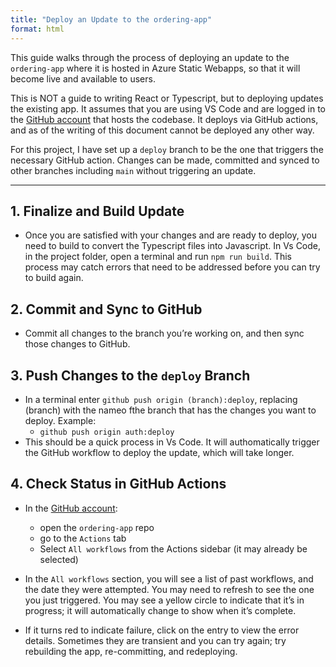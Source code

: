 ```yaml
---
title: "Deploy an Update to the ordering-app"
format: html
---
```


This guide walks through the process of deploying an update to the `ordering-app` where it is hosted in Azure Static Webapps, so that it will become live and available to users.  

This is NOT a guide to writing React or Typescript, but to deploying updates the existing app.  It assumes that you are using VS Code and are logged in to the [GitHub account](../architecture/github/github-account.html) that hosts the codebase.  It deploys via GitHub actions, and as of the writing of this document cannot be deployed any other way.

For this project, I have set up a `deploy` branch to be the one that triggers the necessary GitHub action.  Changes can be made, committed and synced to other branches including `main` without triggering an update.

---

## 1. Finalize and Build Update

- Once you are satisfied with your changes and are ready to deploy, you need to build to convert the Typescript files into Javascript.  In Vs Code, in the project folder, open a terminal and run `npm run build`.  This process may catch errors that need to be addressed before you can try to build again.

## 2. Commit and Sync to GitHub

- Commit all changes to the branch you're working on, and then sync those changes to GitHub.

## 3. Push Changes to the `deploy` Branch

- In a terminal enter `github push origin (branch):deploy`, replacing (branch) with the nameo fthe branch that has the changes you want to deploy.  Example:
    - `github push origin auth:deploy`

- This should be a quick process in Vs Code.  It will authomatically trigger the GitHub workflow to deploy the update, which will take longer.

## 4. Check Status in GitHub Actions

- In the [GitHub account](../architecture/github/github-account.html): 
    - open the `ordering-app` repo
    - go to the `Actions` tab
    - Select `All workflows` from the Actions sidebar (it may already be selected)

- In the `All workflows` section, you will see a list of past workflows, and the date they were attempted.  You may need to refresh to see the one you just triggered.  You may see a yellow circle to indicate that it's in progress; it will automatically change to show when it's complete.  

- If it turns red to indicate failure, click on the entry to view the error details.  Sometimes they are transient and you can try again; try rebuilding the app, re-committing, and redeploying.